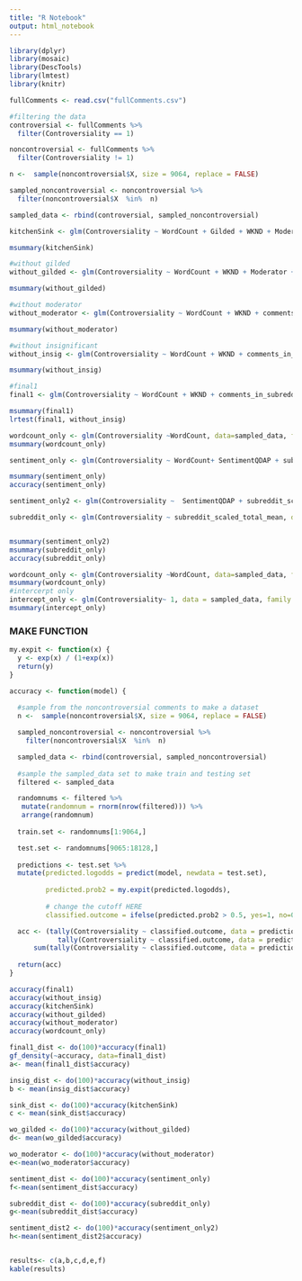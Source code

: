 ```yaml
---
title: "R Notebook"
output: html_notebook
---
```




```r
library(dplyr)
library(mosaic)
library(DescTools)
library(lmtest)
library(knitr)
```


```r


fullComments <- read.csv("fullComments.csv")

#filtering the data 
controversial <- fullComments %>% 
  filter(Controversiality == 1)

noncontroversial <- fullComments %>% 
  filter(Controversiality != 1) 

n <-  sample(noncontroversial$X, size = 9064, replace = FALSE)

sampled_noncontroversial <- noncontroversial %>% 
  filter(noncontroversial$X  %in%  n)

sampled_data <- rbind(controversial, sampled_noncontroversial)


```


```r
kitchenSink <- glm(Controversiality ~ WordCount + Gilded + WKND + Moderator + comments_in_subreddit + SentimentQDAP + SentimentGI + SentimentLM + SentimentHE + subreddit_scaled_total_mean + subreddit_diff_QDAP + subreddit_diff_LM +  relative_sentiment_diff, data = sampled_data, family = "binomial")

msummary(kitchenSink)

#without gilded
without_gilded <- glm(Controversiality ~ WordCount + WKND + Moderator + comments_in_subreddit + SentimentQDAP + SentimentGI + SentimentLM + SentimentHE + subreddit_scaled_total_mean + subreddit_diff_QDAP + subreddit_diff_LM +  relative_sentiment_diff, data = sampled_data, family = "binomial")

msummary(without_gilded)

#without moderator
without_moderator <- glm(Controversiality ~ WordCount + WKND + comments_in_subreddit + + SentimentQDAP + SentimentGI + SentimentLM + SentimentHE + subreddit_scaled_total_mean + subreddit_diff_QDAP + subreddit_diff_LM +  relative_sentiment_diff, data = sampled_data, family = "binomial")

msummary(without_moderator)

#without insignificant 
without_insig <- glm(Controversiality ~ WordCount + WKND + comments_in_subreddit + SentimentQDAP + SentimentGI + subreddit_scaled_total_mean + subreddit_diff_QDAP + subreddit_diff_LM +  relative_sentiment_diff, data = sampled_data, family = "binomial")

msummary(without_insig)

#final1
final1 <- glm(Controversiality ~ WordCount + WKND + comments_in_subreddit + SentimentQDAP + SentimentGI + subreddit_scaled_total_mean + subreddit_diff_QDAP , data = sampled_data, family = "binomial")

msummary(final1)
lrtest(final1, without_insig)

wordcount_only <- glm(Controversiality ~WordCount, data=sampled_data, family="binomial")
msummary(wordcount_only)

sentiment_only <- glm(Controversiality ~ WordCount+ SentimentQDAP + subreddit_scaled_total_mean + subreddit_diff_QDAP, data=sampled_data, family="binomial")

msummary(sentiment_only)
accuracy(sentiment_only)

sentiment_only2 <- glm(Controversiality ~  SentimentQDAP + subreddit_scaled_total_mean + subreddit_diff_QDAP, data=sampled_data, family="binomial")

subreddit_only <- glm(Controversiality ~ subreddit_scaled_total_mean, data=sampled_data, family = "binomial")


msummary(sentiment_only2)
msummary(subreddit_only)
accuracy(subreddit_only)

wordcount_only <- glm(Controversiality ~WordCount, data=sampled_data, family="binomial")
msummary(wordcount_only)
#intercerpt only
intercept_only <- glm(Controversiality~ 1, data = sampled_data, family = "binomial")
msummary(intercept_only)
```

### MAKE FUNCTION
```r
my.expit <- function(x) {
  y <- exp(x) / (1+exp(x))
  return(y)
}

accuracy <- function(model) {
  
  #sample from the noncontroversial comments to make a dataset
  n <-  sample(noncontroversial$X, size = 9064, replace = FALSE)

  sampled_noncontroversial <- noncontroversial %>% 
    filter(noncontroversial$X  %in%  n)

  sampled_data <- rbind(controversial, sampled_noncontroversial)
  
  #sample the sampled_data set to make train and testing set
  filtered <- sampled_data

  randomnums <- filtered %>%
   mutate(randomnum = rnorm(nrow(filtered))) %>%
   arrange(randomnum) 
  
  train.set <- randomnums[1:9064,]

  test.set <- randomnums[9065:18128,]
  
  predictions <- test.set %>% 
  mutate(predicted.logodds = predict(model, newdata = test.set),
         
         predicted.prob2 = my.expit(predicted.logodds),
         
         # change the cutoff HERE
         classified.outcome = ifelse(predicted.prob2 > 0.5, yes=1, no=0))

  acc <- (tally(Controversiality ~ classified.outcome, data = predictions)[1,1] + 
            tally(Controversiality ~ classified.outcome, data = predictions)[2,2]) /
      sum(tally(Controversiality ~ classified.outcome, data = predictions))
  
  return(acc)
}
```



```r
accuracy(final1)
accuracy(without_insig)
accuracy(kitchenSink)
accuracy(without_gilded)
accuracy(without_moderator)
accuracy(wordcount_only)

final1_dist <- do(100)*accuracy(final1)
gf_density(~accuracy, data=final1_dist)
a<- mean(final1_dist$accuracy)

insig_dist <- do(100)*accuracy(without_insig)
b <- mean(insig_dist$accuracy)

sink_dist <- do(100)*accuracy(kitchenSink)
c <- mean(sink_dist$accuracy)

wo_gilded <- do(100)*accuracy(without_gilded)
d<- mean(wo_gilded$accuracy)

wo_moderator <- do(100)*accuracy(without_moderator)
e<-mean(wo_moderator$accuracy)

sentiment_dist <- do(100)*accuracy(sentiment_only)
f<-mean(sentiment_dist$accuracy)

subreddit_dist <- do(100)*accuracy(subreddit_only)
g<-mean(subreddit_dist$accuracy)

sentiment_dist2 <- do(100)*accuracy(sentiment_only2)
h<-mean(sentiment_dist2$accuracy)


results<- c(a,b,c,d,e,f)
kable(results)
```


